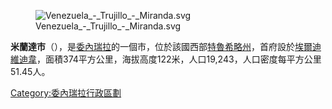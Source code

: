 [[Image:Venezuela_-_Trujillo_-_Miranda.svg|right]]

'''米蘭達市'''（{{lang-es|Municipio Miranda}}），是[[委內瑞拉|委內瑞拉]]的一個市，位於該國西部[[特魯希略州|特魯希略州]]，首府設於[[埃爾迪維迪韋_(特魯希略州)|埃爾迪維迪韋]]，面積374平方公里，海拔高度122米，人口19,243，人口密度每平方公里51.45人。

{{Venezuela-geo-stub}}
[[Category:委內瑞拉行政區劃|Category:委內瑞拉行政區劃]]